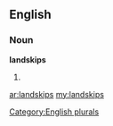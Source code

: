 ==English==

===Noun===
'''landskips'''

# {{plural of|[[landskip]]}}

[[Category:English plurals]]

[[ar:landskips]]
[[my:landskips]]